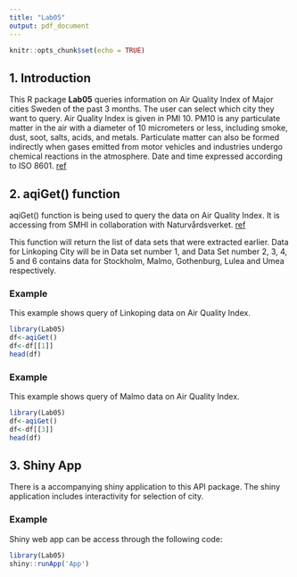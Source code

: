 ```yaml
---
title: "Lab05"
output: pdf_document
---
```


```r
knitr::opts_chunk$set(echo = TRUE)
```
## 1. Introduction

This R package **Lab05** queries information on Air Quality Index of Major cities Sweden of the past 3 months. The user can select which city they want to query. Air Quality Index is given in PMI 10. PM10 is any particulate matter in the air with a diameter of 10 micrometers or less, including smoke, dust, soot, salts, acids, and metals. Particulate matter can also be formed indirectly when gases emitted from motor vehicles and industries undergo chemical reactions in the atmosphere. Date and time expressed according to ISO 8601. [ref](https://en.wikipedia.org/wiki/ISO_8601)

## 2. aqiGet() function

aqiGet() function is being used to query the data on Air Quality Index. It is accessing from SMHI in collaboration with Naturvårdsverket. [ref](https://www.naturvardsverket.se/amnesomraden/luft/statistik--utslapp-och-halter/luftkvaliteten-i-realtid-och-preliminar-statistik/webbtjanster-luftkvalitetsdata)

This function will return the list of data sets that were extracted earlier. Data for Linkoping City will be in Data set number 1, and Data Set number 2, 3, 4, 5 and 6 contains data for Stockholm, Malmo, Gothenburg, Lulea and Umea respectively. 

### Example
This example shows query of Linkoping data on Air Quality Index.
```r
library(Lab05)
df<-aqiGet()
df<-df[[1]]
head(df)
```

### Example
This example shows query of Malmo data on Air Quality Index.
```r
library(Lab05)
df<-aqiGet()
df<-df[[3]]
head(df)
```

## 3. Shiny App

There is a accompanying shiny application to this API package. The shiny application includes interactivity for selection of city.

### Example
Shiny web app can be access through the following code:
```r
library(Lab05)
shiny::runApp('App')
```